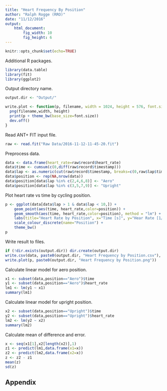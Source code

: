 ```yaml
---
title: "Heart Frequency By Position"
author: "Ralph Rogge (RRO)"
date: "11/12/2016"
output:
    html_document:
        fig_width: 10
        fig_height: 6
---
```


```r
knitr::opts_chunk$set(echo=TRUE)
```

Additional R packages.
```r
library(data.table)
library(fit)
library(ggplot2)
```

Output directory name.
```r
output.dir <- "Output/"
```

```r
write.plot <- function(p, filename, width = 1024, height = 576, font.size = 16) {
  png(filename,width, height)
  print(p + theme_bw(base_size=font.size))
  dev.off()
}
```

Read ANT+ FIT input file.
```r
raw <- read.fit("Raw Data/2016-11-12-11-45-20.fit")
```

Preprocess data.
```r
data <- data.frame(heart_rate=raw$record$heart_rate) 
data$time <- cumsum(c(0,diff(raw$record$timestamp)))
data$lap <- as.numeric(cut(raw$record$timestamp, breaks=c(0,raw$lap$timestamp), labels=seq(1:10)))
data$position <- rep(NA,nrow(data))
data$position[data$lap %in% c(2,4,6,8)] <- "Aero"
data$position[data$lap %in% c(3,5,7,9)] <- "Upright"
```

Plot heart rate vs time by cycling position.
```r
p <- ggplot(data[data$lap > 1 & data$lap < 10,]) +
    geom_point(aes(time, heart_rate,color=position)) +
    geom_smooth(aes(time, heart_rate,color=position), method = "lm") +
    labs(title="Heart Rate by Position", x="Time [s]", y="Hear Rate [1/min]") +
    scale_colour_discrete(name="Position") +
    theme_bw()
p
```

Write result to files.
```r
if (!dir.exists(output.dir)) dir.create(output.dir)
write.csv(data, paste0(output.dir, "Heart Frequency by Position.csv"), row.names = FALSE)
write.plot(p, paste0(output.dir, "Heart Frequency by Position.png"))
```

Calculate linear model for aero position.
```r
x1 <- subset(data,position=="Aero")$time
y1 <- subset(data,position=="Aero")$heart_rate
lm1 <- lm(y1 ~ x1)
summary(lm1)
```

Calculate linear model for upright position.
```r
x2 <- subset(data,position=="Upright")$time
y2 <- subset(data,position=="Upright")$heart_rate
lm2 <- lm(y2 ~ x2)
summary(lm2)
```

Calculate mean of difference and error.
```r
x <- seq(x1[1],x2[length(x2)],1)
z1 <- predict(lm1,data.frame(x1=x))
z2 <- predict(lm2,data.frame(x2=x))
z <- z2 - z1
mean(z)
sd(z)
```

## Appendix

```r
```

